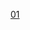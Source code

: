 {{Routemap
|title=<noinclude>成都地铁1号线</noinclude>
|title-bg=#{{成都地铁颜色|1}}
|title-color=white
|inline=<includeonly>1</includeonly>
|text-width=20
|map=
uextCONTg\utENDEa~~ ~~ ~~ ~~{{dim|{{rmr|Licon=U|石佛}}}} {{成都地铁路线数字链接|27}}
uextBHF!~HUBaq\utBHF!~HUBeq~~ ~~[[韦家碾站|韦家碾]] {{成都地铁路线数字链接|27}}
uextCONTgq\uextSTRr\utSTR\~~ ~~ ~~ ~~{{dim|{{rmr|Licon=L|蜀鑫路}}}} {{成都地铁路线数字链接|27}}
\WASSERq\utKRZW\WASSERq~~ ~~ ~~ ~~[[锦江 (岷江支流)|沙河]]
\\utABZg+l\utKRW+re
\\utBHF\uSTR~~ ~~[[升仙湖站|-{zh-cn:升;zh-tw:昇;}-仙湖]]
\\utSTR\uYRD~~ ~~ ~~ ~~[[红花堰车辆段]]
\\\utSTR\utSTRla\utCONTfq~~ ~~ ~~ ~~{{rmr|Ricon=R|联络线前往{{成都地铁路线链接|3}}}}
CONTgq\KBHFe-Rq\utSTR\~~ ~~ ~~ ~~[[成灌铁路|成灌线]]
\CONTgq\KBL2!~BHF-Lq\umtKRZ!~BLc3\CONTfq\LDER~~ ~~ ~~国铁[[成都站]] ~~[[宝成铁路|宝成线]]、[[成昆铁路|成昆线]]等
uextKBHFa!~HUB2!~BLc1\utSTR!~HUBc3!~BL+4
utCONTgq\uxtKRZtu!~HUBc1\BLe!~utTINTt!~HUB4\utCONTfq~~ ~~[[火车北站站 (成都市)|火车北站]] {{成都地铁路线数字链接|7}} {{成都地铁路线数字链接|18}}~~ ~~{{rmr|Licon=L|外环}} {{成都地铁路线数字链接|7}} {{rmr|Ricon=R|内环}}
utCONTgq\uxtKRZtu\utTINTt\utCONTfq~~ ~~[[人民北路站|人民北路]] {{成都地铁路线数字链接|6}}~~ ~~{{rmr|Licon=L|望丛祠}} {{成都地铁路线数字链接|6}} {{rmr|Ricon=R|兰家沟}}
uextCONTgq\uextKRZtu\uetKRZto\uextCONTfq~~ ~~ ~~ ~~{{dim|{{rmr|Licon=L|九江北}}}} {{成都地铁路线数字链接|17}} {{dim|{{rmr|Ricon=R|高洪}}}}
WASSERq\uextKRZW\utKRZW\WASSERq~~ ~~ ~~ ~~[[锦江 (岷江支流)|府河]]
uextSTR\utBHF~~ ~~[[文殊院站|文殊院]]
\utCONTgq\uxtKRZtu\utKRZto!~HUBc2\utBHFq!~HUB3\utCONTfq~~ ~~ ~~ ~~{{rmr|Licon=L|万盛}} {{成都地铁路线数字链接|4}} {{rmr|Ricon=R|西河}}
HUBc2\uextBHF!~HUB3+l\utBHF!~HUBr+1\HUBc4~~ ~~[[骡马市站|骡马市]] {{成都地铁路线数字链接|4}} {{成都地铁路线数字链接|10}} {{成都地铁路线数字链接|18}}
uextCONTgq\uextKBHFeq!~HUB1\uextSTR!~HUBc4\utSTR\\~~ ~~ ~~ ~~{{dim|{{rmr|Licon=L|新平}}}} {{成都地铁路线数字链接|10}}
lhSTRa@fq!~utCONTgq\uextSTR!~MSTR2+r!~MSTRq!~lhSTR2+r(r)!~lhSTRe@f(l)q!~utkABZq2\utTINTt!~utkSTRc3\utCONTfq~~ ~~[[天府广场站|天府广场]] {{成都地铁路线数字链接|2}}~~ ~~{{rmr|Licon=L|犀浦}} {{成都地铁路线数字链接|2}} {{rmr|Ricon=R|龙泉驿}}
lhSTRc1e!~uextSTR\utkABZg+4~~ ~~ ~~ ~~联络线前往{{成都地铁路线链接|2}}
uxtSTR2ut\utSTR3
utSTR+1\uxtSTR+4ut
utBHF\uextSTR~~ ~~[[锦江宾馆站|锦江宾馆]]
WASSERq\utKRZW\uextKRZW\WASSERq~~ ~~ ~~ ~~[[锦江 (岷江支流)|锦江]]
uextCONTgq\utTINTxt\uextKRZto\uextCONTfq~~ ~~[[华西坝站|华西坝]] {{成都地铁路线数字链接|13}}~~ ~~{{dim|{{rmr|Licon=L|瓦窑滩}}}} {{成都地铁路线数字链接|13}} {{dim|{{rmr|Ricon=R|龙安}}}}
utCONTgq\utBHFq!~HUB2\utKRZto!~HUBc3\uxtKRZto\utCONTfq\~~ ~~ ~~ ~~{{rmr|Licon=L|双流西站}} {{成都地铁路线数字链接|3}} {{rmr|Ricon=R|成都医学院}}
HUBc1\utBHF!~HUBl+4\uextBHF!~HUBeq\~~ ~~[[省体育馆站 (成都市)|省体育馆]] {{成都地铁路线数字链接|3}} {{成都地铁路线数字链接|18}}
utCONTgq\utBHFq!~HUB2\utKRZto\uxtKRZto\utCONTfq\~~ ~~ ~~ ~~{{rmr|Licon=L|莲花}} {{成都地铁路线数字链接|8}} {{rmr|Ricon=R|十里店}}
HUBc1\utBHF!~HUBl+4\uextBHF!~HUBeq\~~ ~~[[倪家桥站|倪家桥]] {{成都地铁路线数字链接|8}} {{成都地铁路线数字链接|18}}
utBHF\uextSTR~~ ~~[[桐梓林站 (成都市)|桐梓林]]
CONTgq\KBL2!~BHFq\umtKRZ!~BLc3\uxmtKRZ\CONTfq\LDER~~ ~~ ~~国铁[[成都南站]] ~~[[成昆铁路|成昆线]]、[[成绵乐客运专线|成绵乐客专]]
utCONTgq!~BLc1\KBL4!~utTINTt!~HUB2\uxtKRZtu!~HUBc3\utCONTfq~~ ~~[[火车南站站 (成都市)|火车南站]] {{成都地铁路线数字链接|7}} {{成都地铁路线数字链接|18}}~~ ~~{{rmr|Licon=L|内环}} {{成都地铁路线数字链接|7}} {{rmr|Ricon=R|外环}}
utSTR!~HUBc1\utKBHFxa!~HUB4
\utBHF\utSTR2\utSTRc3~~ ~~[[高新站|高新]]
\uextCONTgq\uetKRZto\uextSTRq!~utSTRc1!~lhSTRc1a\uxtKRZq+4tu\uextCONTfq~~ ~~ ~~ ~~ {{dim|{{rmr|Licon=L|双流机场2航站楼}}}} {{成都地铁路线数字链接|30}} {{dim|{{rmr|Ricon=R|龙泉站}}}}
\utBHF\\utSTR~~ ~~[[金融城站|金融城]]
\utSTR\HUBc2\utBHF!~HUB3
\utCONTgq\utKRZto!~HUBc2\utBHFq!~HUB3+1\utKRZtu!~HUBc4\utCONTfq~~ ~~ ~~ ~~{{rmr|Licon=L|黄田坝}} {{成都地铁路线数字链接|9}} {{rmr|Ricon=R|金融城东}}
\utBHF!~HUB1\utSTRc2!~HUBc4\utLSTR3~~ ~~[[孵化园站|孵化园]] {{成都地铁路线数字链接|9}} {{成都地铁路线数字链接|18}}
\utBHF\utLSTR+1\utSTRc4~~ ~~[[锦城广场站|锦城广场]]
utBHF!~HUBaq\utBHF!~HUBeq~~ ~~[[世纪城站|世纪城]] {{成都地铁路线数字链接|18}}
utBHF\utSTR~~ ~~[[天府三街站|天府三街]]
utBHF\utSTR~~ ~~[[天府五街站|天府五街]]
WASSERq\utKRZW\utKRZW\WASSERq~~ ~~ ~~ ~~[[锦江 (岷江支流)|府河]]
utBHF\utSTR~~ ~~[[华府大道站|华府大道]]
utBHF\utSTR~~ ~~[[四河站|四河]]
\utABZgl\utKRZtu\utSTR+r~~ ~~ ~~{{成都地铁路线标志|1}}支线
\utSTR\utSTR\utBHF~~ ~~[[广都站|广都]]
\\utSTR\utSTR\utABZgl\utSTR+r
\\utBHF\utSTR\utSTR\utSTRe@g~~ ~~[[华阳站 (成都市)|华阳]]
\\utSTR\utSTR\utSTR\uYRDa~~ ~~ ~~ ~~[[红星路停车场]]
\utSTR\utSTR\utBHF~~ ~~[[五根松站|五根松]]
\utSTR\utSTR\utENDEe
utBHF!~HUBaq\utBHF!~HUBeq~~ ~~[[海昌路站 (成都市)|海昌路]] {{成都地铁路线数字链接|18}}
utBHF\utSTR~~ ~~[[广福站|广福]]
utSTR2\utSTR3ut
utSTR+1ut\utSTR+4
utSTR\utBHF~~ ~~[[红石公园站|红石公园]]
utSTR\utBHF~~ ~~[[麓湖站|麓湖]]
utSTRc2\utSTR3\utBHF\~~ ~~[[武汉路站 (成都市)|武汉路]]
utSTR+1\utSTRc4\utBHF\~~ ~~[[天府公园站|天府公园]]
uextCONTgq\uetKRZto\uextSTRq\uetKRZto\uextCONTfq\~~ ~~ ~~ ~~ {{dim|{{rmr|Licon=L|金星}}}} {{成都地铁路线数字链接|19}} {{dim|{{rmr|Ricon=R|天府新站}}}}
utCONTgq\utKRZto!~HUB+l-R!~HUBrg-L\utBHFq!~HUBq\utKRZto!~HUB+r-L!~HUBlg-R\utCONTfq\~~ ~~ ~~ ~~{{rmr|Licon=L|兰家沟}} {{成都地铁路线数字链接|6}} {{rmr|Ricon=R|望丛祠}}
utBHF!~HUBe\\utBHF!~HUBe\~~ ~~[[西博城站|西博城]] {{成都地铁路线数字链接|6}} {{成都地铁路线数字链接|18}}
utSTR\\utBHF\~~ ~~[[广州路站|广州路]]
uextCONTgq\uetKRZtu\uextSTRq\uetABZgr\\~~ ~~ ~~ ~~{{dim|{{rmr|Licon=L|芦角村停车场}}}}
\utSTRl\utSTRq\utKRZto\utCONTfq\~~ ~~ ~~ ~~{{成都地铁路线数字链接|18}} {{rmr|Ricon=R|天府机场北}}
\hCONTgq\umtKRZh\hCONTfq~~ ~~ ~~ ~~下穿[[成花铁路|成花线]]
\utBHF~~ ~~[[兴隆湖站|兴隆湖]]
\utBHF~~ ~~[[科学城站 (成都市)|科学城]]
\utENDEe
|bottom={{navbar|成都地鐵1號線RDT}}
}}<noinclude>
{{Rdt intro|[[成都地铁1号线]]}}
[[Category:成都地鐵RDT|01]]
</noinclude>
